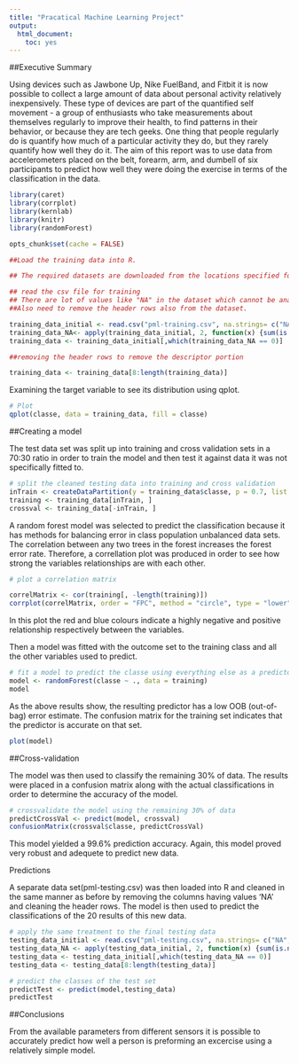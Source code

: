 ```yaml
---
title: "Pracatical Machine Learning Project"
output:
  html_document:
    toc: yes
---
```


##Executive Summary

Using devices such as Jawbone Up, Nike FuelBand, and Fitbit it is now possible to collect a large amount of data about personal activity relatively inexpensively. These type of devices are part of the quantified self movement - a group of enthusiasts who take measurements about themselves regularly to improve their health, to find patterns in their behavior, or because they are tech geeks. One thing that people regularly do is quantify how much of a particular activity they do, but they rarely quantify how well they do it. 
The aim of this report was to use data from accelerometers placed on the belt, forearm, arm, and dumbell of six participants to predict how well they were doing the exercise in terms of the classification in the data. 

```r
library(caret)
library(corrplot)
library(kernlab)
library(knitr)
library(randomForest)

opts_chunk$set(cache = FALSE)
```

```r
##Load the training data into R.

## The required datasets are downloaded from the locations specified for both training and testing purposes

## read the csv file for training 
## There are lot of values like "NA" in the dataset which cannot be analyzed. So we need to remove those records. 
##Also need to remove the header rows also from the dataset.

training_data_initial <- read.csv("pml-training.csv", na.strings= c("NA",""," "))
training_data_NA<- apply(training_data_initial, 2, function(x) {sum(is.na(x))})
training_data <- training_data_initial[,which(training_data_NA == 0)]

##removing the header rows to remove the descriptor portion

training_data <- training_data[8:length(training_data)]

```

Examining the target variable to see its distribution using qplot.
```r
# Plot
qplot(classe, data = training_data, fill = classe)

```

##Creating a model

The test data set was split up into training and cross validation sets in a 70:30 ratio in order to train the model and then test it against data it was not specifically fitted to.

```r
# split the cleaned testing data into training and cross validation
inTrain <- createDataPartition(y = training_data$classe, p = 0.7, list = FALSE)
training <- training_data[inTrain, ]
crossval <- training_data[-inTrain, ]
```

A random forest model was selected to predict the classification because it has methods for balancing error in class population unbalanced data sets. The correlation between any two trees in the forest increases the forest error rate. Therefore, a correllation plot was produced in order to see how strong the variables relationships are with each other.

```r
# plot a correlation matrix

correlMatrix <- cor(training[, -length(training)])
corrplot(correlMatrix, order = "FPC", method = "circle", type = "lower", tl.cex = 0.8,  tl.col = rgb(0, 0, 0))
```


In this plot the red and blue colours indicate a highly negative and positive relationship respectively between the variables. 

Then a model was fitted with the outcome set to the training class and all the other variables used to predict.


```r
# fit a model to predict the classe using everything else as a predictor
model <- randomForest(classe ~ ., data = training)
model
```                         


As the above results show, the resulting predictor has a low OOB (out-of-bag) error estimate. The confusion matrix for the training set indicates that the predictor is accurate on that set.

```r
plot(model)

```


##Cross-validation

The model was then used to classify the remaining 30% of data. The results were placed in a confusion matrix along with the actual classifications in order to determine the accuracy of the model.


```r

# crossvalidate the model using the remaining 30% of data
predictCrossVal <- predict(model, crossval)
confusionMatrix(crossval$classe, predictCrossVal)
```

This model yielded a 99.6% prediction accuracy. Again, this model proved very robust and adequete to predict new data.

Predictions

A separate data set(pml-testing.csv) was then loaded into R and cleaned in the same manner as before by removing the columns having values 'NA' and cleaning the header rows. The model is then used to predict the classifications of the 20 results of this new data.

```r
# apply the same treatment to the final testing data
testing_data_initial <- read.csv("pml-testing.csv", na.strings= c("NA",""," "))
testing_data_NA <- apply(testing_data_initial, 2, function(x) {sum(is.na(x))})
testing_data <- testing_data_initial[,which(testing_data_NA == 0)]
testing_data <- testing_data[8:length(testing_data)]

# predict the classes of the test set
predictTest <- predict(model,testing_data)
predictTest

```
##Conclusions

From the available parameters from different sensors it is  possible to accurately predict how well a person is preforming an excercise using a relatively simple model.

